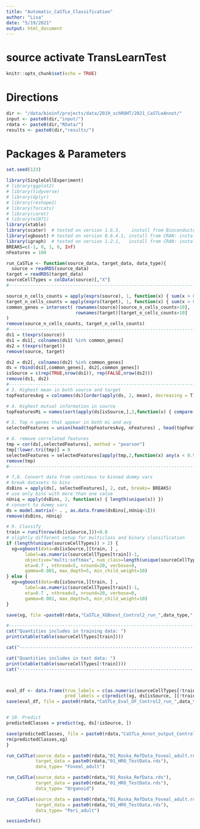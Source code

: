 ```yaml
---
title: "Automatic_CaSTLe_Classification"
author: "Lisa"
date: "5/19/2021"
output: html_document
---
```


# source activate TransLearnTest

```r
knitr::opts_chunk$set(echo = TRUE)
```

# Directions

```r
dir <- "/data/bioinf/projects/data/2019_schROHT/2021_CaSTLeAnnot/"
input <- paste0(dir,"input/")
rdata <- paste0(dir,"RData/")
results <- paste0(dir,"results/")
```

# Packages & Parameters

```r
set.seed(123)

library(SingleCellExperiment)
# library(ggplot2)
# library(tidyverse)
# library(dplyr)
# library(reshape2)
# library(forcats)
# library(caret)
# library(e1071)
library(xtable)
library(scater)  # tested on version 1.6.3,    install from Bioconductor: source("https://bioconductor.org/biocLite.R"); biocLite("scater")
library(xgboost) # tested on version 0.6.4.1, install from CRAN: install.packages("xgboost")
library(igraph)  # tested on version 1.2.1,   install from CRAN: install.packages("igraph")
BREAKS=c(-1, 0, 1, 6, Inf)
nFeatures = 100

```
```r

run_CaSTLe <- function(source_data, target_data, data_type){
  source = readRDS(source_data)
target = readRDS(target_data)
sourceCellTypes = colData(source)[,"X"]
#--------------------------------------------------------------------------

source_n_cells_counts = apply(exprs(source), 1, function(x) { sum(x > 0) } )
target_n_cells_counts = apply(exprs(target), 1, function(x) { sum(x > 0) } )
common_genes = intersect( rownames(source)[source_n_cells_counts>10], 
                          rownames(target)[target_n_cells_counts>10]
)
remove(source_n_cells_counts, target_n_cells_counts)
#--------------------------------------------------------------------------
ds1 = t(exprs(source)) 
ds1 = ds1[, colnames(ds1) %in% common_genes]
ds2 = t(exprs(target)) 
remove(source, target)

ds2 = ds2[, colnames(ds2) %in% common_genes]
ds = rbind(ds1[,common_genes], ds2[,common_genes])
isSource = c(rep(TRUE,nrow(ds1)), rep(FALSE,nrow(ds2)))
remove(ds1, ds2)
#--------------------------------------------------------------------------
# 3. Highest mean in both source and target
topFeaturesAvg = colnames(ds)[order(apply(ds, 2, mean), decreasing = T)]

# 4. Highest mutual information in source
topFeaturesMi = names(sort(apply(ds[isSource,],2,function(x) { compare(cut(x,breaks=BREAKS),sourceCellTypes,method = "nmi") }), decreasing = T))

# 5. Top n genes that appear in both mi and avg
selectedFeatures = union(head(topFeaturesAvg, nFeatures) , head(topFeaturesMi, nFeatures) )

# 6. remove correlated features
tmp = cor(ds[,selectedFeatures], method = "pearson")
tmp[!lower.tri(tmp)] = 0
selectedFeatures = selectedFeatures[apply(tmp,2,function(x) any(x < 0.9))]
remove(tmp)
#--------------------------------------------------------------------------

# 7,8. Convert data from continous to binned dummy vars
# break datasets to bins
dsBins = apply(ds[, selectedFeatures], 2, cut, breaks= BREAKS)
# use only bins with more than one value
nUniq = apply(dsBins, 2, function(x) { length(unique(x)) })
# convert to dummy vars
ds = model.matrix(~ . , as.data.frame(dsBins[,nUniq>1]))
remove(dsBins, nUniq)

# 9. Classify
train = runif(nrow(ds[isSource,]))<0.8
# slightly different setup for multiclass and binary classification
if (length(unique(sourceCellTypes)) > 2) {
  xg=xgboost(data=ds[isSource,][train, ] , 
       label=as.numeric(sourceCellTypes[train])-1,
       objective="multi:softmax", num_class=length(unique(sourceCellTypes)),
       eta=0.7 , nthread=5, nround=20, verbose=0,
       gamma=0.001, max_depth=5, min_child_weight=10)
} else {
  xg=xgboost(data=ds[isSource,][train, ] , 
       label=as.numeric(sourceCellTypes[train])-1,
       eta=0.7 , nthread=5, nround=20, verbose=0,
       gamma=0.001, max_depth=5, min_child_weight=10)
}

save(xg, file =paste0(rdata,"CaSTLe_XGBoost_Control2_run_",data_type,".RData") )

#--------------------------------------------------------------------------
cat("Quantities includes in training data: ")
print(xtable(table(sourceCellTypes[train])))

cat("------------------------------------------------------------------------------------")

cat("Quantities includes in test data: ")
print(xtable(table(sourceCellTypes[!train])))
cat("------------------------------------------------------------------------------------")



eval_df <- data.frame(true_labels = c(as.numeric(sourceCellTypes[!train])-1),
                      pred_labels = c(predict(xg, ds[isSource, ][!train, ])))
save(eval_df, file = paste0(rdata,"CaSTLe_Eval_DF_Control2_run_",data_type,".RData"))


# 10. Predict
predictedClasses = predict(xg, ds[!isSource, ])

save(predictedClasses, file = paste0(rdata,"CaSTLe_Annot_output_Control2_",data_type,".RData"))
rm(predictedClasses,xg)
}

```


```r

run_CaSTLe(source_data = paste0(rdata,"01_Roska_RefData_Foveal_adult.rds"), 
           target_data = paste0(rdata,"01_HRO_TestData.rds"), 
           data_type= "Foveal_adult")

```

```r

run_CaSTLe(source_data = paste0(rdata,"01_Roska_RefData.rds"), 
           target_data = paste0(rdata,"01_HRO_TestData.rds"), 
           data_type= "Organoid")

```

```r

run_CaSTLe(source_data = paste0(rdata,"01_Roska_RefData_Foveal_adult.rds"), 
           target_data = paste0(rdata,"01_HRO_TestData.rds"), 
           data_type= "Peri_adult")

```


```r
sessionInfo()

```

